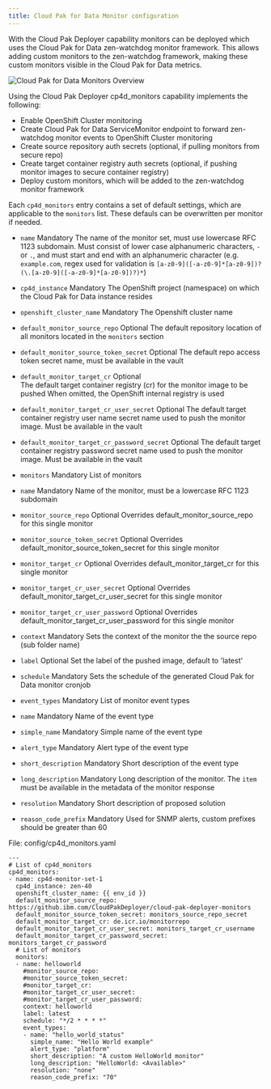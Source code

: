 ```yaml
---
title: Cloud Pak for Data Monitor configuration
---
```


With the Cloud Pak Deployer capability monitors can be deployed which uses the Cloud Pak for Data zen-watchdog monitor framework. 
This allows adding custom monitors to the zen-watchdog framework, making these custom monitors visible in the Cloud Pak for Data metrics.

![Cloud Pak for Data Monitors Overview](cp4d_monitors.png "Cloud Pak for Data Monitors Overview")

Using the Cloud Pak Deployer cp4d_monitors capability implements the following:
- Enable OpenShift Cluster monitoring
- Create Cloud Pak for Data ServiceMonitor endpoint to forward zen-watchdog monitor events to OpenShift Cluster monitoring
- Create source repository auth secrets (optional, if pulling monitors from secure repo)
- Create target container registry auth secrets (optional, if pushing monitor images to secure container registry)
- Deploy custom monitors, which will be added to the zen-watchdog monitor framework

Each `cp4d_monitors` entry contains a set of default settings, which are applicable to the `monitors` list. These defauls can be overwritten per monitor if needed.
- `name`
  Mandatory
  The name of the monitor set, must use lowercase RFC 1123 subdomain.
  Must consist of lower case alphanumeric characters, `-` or `.`, and must start and end with an alphanumeric character (e.g. `example.com`, regex used for validation is `[a-z0-9]([-a-z0-9]*[a-z0-9])?(\.[a-z0-9]([-a-z0-9]*[a-z0-9])?)*`)
- `cp4d_instance`
  Mandatory
  The OpenShift project (namespace) on which the Cloud Pak for Data instance resides
- `openshift_cluster_name`
  Mandatory
  The Openshift cluster name
- `default_monitor_source_repo`
  Optional
  The default repository location of all monitors located in the `monitors` section
- `default_monitor_source_token_secret`
  Optional
  The default repo access token secret name, must be available in the vault
- `default_monitor_target_cr`
  Optional  
  The default target container registry (cr) for the monitor image to be pushed
  When omitted, the OpenShift internal registry is used
- `default_monitor_target_cr_user_secret`
  Optional
  The default target container registry user name secret name used to push the monitor image. Must be available in the vault
- `default_monitor_target_cr_password_secret`
  Optional
  The default target container registry password secret name used to push the monitor image. Must be available in the vault

- `monitors`
  Mandatory
  List of monitors
- `name`
  Mandatory
  Name of the monitor, must be a lowercase RFC 1123 subdomain
- `monitor_source_repo`
  Optional
  Overrides default_monitor_source_repo for this single monitor
- `monitor_source_token_secret`
  Optional
  Overrides default_monitor_source_token_secret for this single monitor
- `monitor_target_cr`
  Optional
  Overrides default_monitor_target_cr for this single monitor
- `monitor_target_cr_user_secret`
  Optional
  Overrides default_monitor_target_cr_user_secret for this single monitor
- `monitor_target_cr_user_password`
  Optional
  Overrides default_monitor_target_cr_user_password for this single monitor
- `context`
  Mandatory
  Sets the context of the monitor the the source repo (sub folder name)
- `label`
  Optional
  Set the label of the pushed image, default to 'latest'
- `schedule`
  Mandatory
  Sets the schedule of the generated Cloud Pak for Data monitor cronjob

- `event_types`
  Mandatory
  List of monitor event types
- `name`
  Mandatory
  Name of the event type
- `simple_name`
  Mandatory
  Simple name of the event type
- `alert_type`
  Mandatory
  Alert type of the event type
- `short_description`
  Mandatory
  Short description of the event type
- `long_description`
  Mandatory
  Long description of the monitor. The `item` must be available in the metadata of the monitor response
- `resolution`
  Mandatory
  Short description of proposed solution
- `reason_code_prefix`
  Mandatory
  Used for SNMP alerts, custom prefixes should be greater than 60
  

File: config/cp4d_monitors.yaml

```
---
# List of cp4d_monitors
cp4d_monitors:
- name: cp4d-monitor-set-1
  cp4d_instance: zen-40
  openshift_cluster_name: {{ env_id }}
  default_monitor_source_repo: https://github.ibm.com/CloudPakDeployer/cloud-pak-deployer-monitors
  default_monitor_source_token_secret: monitors_source_repo_secret
  default_monitor_target_cr: de.icr.io/monitorrepo  
  default_monitor_target_cr_user_secret: monitors_target_cr_username
  default_monitor_target_cr_password_secret: monitors_target_cr_password
  # List of monitors
  monitors:
  - name: helloworld
    #monitor_source_repo:             
    #monitor_source_token_secret:    
    #monitor_target_cr:              
    #monitor_target_cr_user_secret:  
    #monitor_target_cr_user_password:
    context: helloworld
    label: latest
    schedule: "*/2 * * * *"
    event_types:
    - name: "hello_world_status"
      simple_name: "Hello World example"
      alert_type: "platform"
      short_description: "A custom HelloWorld monitor"
      long_description: "HelloWorld: <Available>"
      resolution: "none"
      reason_code_prefix: "70"
```